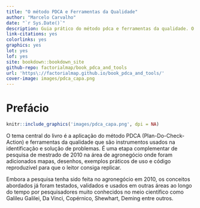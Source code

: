 ```yaml
--- 
title: "O método PDCA e Ferramentas da Qualidade"
author: "Marcelo Carvalho"
date: "`r Sys.Date()`"
description: Guia prático do método pdca e ferramentas da qualidade. O tema central do livro é a aplicação do método PDCA (Plan-Do-Check-Action) e ferramentas da qualidade que são instrumentos usados na identificação e solução de problemas.
link-citations: yes
colorlinks: yes
graphics: yes
lot: yes
lof: yes
site: bookdown::bookdown_site
github-repo: factorialmap/book_pdca_and_tools
url: 'https\://factorialmap.github.io/book_pdca_and_tools/'
cover-image: images/pdca_capa.png
---
```



# Prefácio {-}

```r
knitr::include_graphics('images/pdca_capa.png', dpi = NA)
```

O tema central do livro é a aplicação do método PDCA (Plan-Do-Check-Action) e ferramentas da qualidade que são instrumentos usados na identificação e solução de problemas. É uma etapa complementar de pesquisa de mestrado de 2010 na área de agronegócio onde foram adicionados mapas, desenhos, exemplos práticos de uso e código reproduzível para que o leitor consiga replicar.

Embora a pesquisa tenha sido feita no agronegócio em 2010, os conceitos abordados já foram testados, validados e usados em outras áreas ao longo do tempo por pesquisadores muito conhecidos no meio científico como Galileu Galilei, Da Vinci, Copérnico, Shewhart, Deming entre outros.

